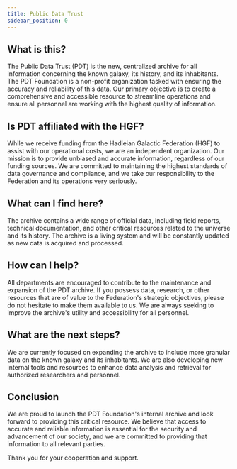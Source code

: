 ```yaml
---
title: Public Data Trust
sidebar_position: 0
---
```


## What is this?
The Public Data Trust (PDT) is the new, centralized archive for all information concerning the known galaxy, its history, and its inhabitants. The PDT Foundation is a non-profit organization tasked with ensuring the accuracy and reliability of this data. Our primary objective is to create a comprehensive and accessible resource to streamline operations and ensure all personnel are working with the highest quality of information.

## Is PDT affiliated with the HGF?
While we receive funding from the Hadieian Galactic Federation (HGF) to assist with our operational costs, we are an independent organization. Our mission is to provide unbiased and accurate information, regardless of our funding sources. We are committed to maintaining the highest standards of data governance and compliance, and we take our responsibility to the Federation and its operations very seriously.

## What can I find here?
The archive contains a wide range of official data, including field reports, technical documentation, and other critical resources related to the universe and its history. The archive is a living system and will be constantly updated as new data is acquired and processed.

## How can I help?
All departments are encouraged to contribute to the maintenance and expansion of the PDT archive. If you possess data, research, or other resources that are of value to the Federation's strategic objectives, please do not hesitate to make them available to us. We are always seeking to improve the archive's utility and accessibility for all personnel.

## What are the next steps?
We are currently focused on expanding the archive to include more granular data on the known galaxy and its inhabitants. We are also developing new internal tools and resources to enhance data analysis and retrieval for authorized researchers and personnel.

## Conclusion
We are proud to launch the PDT Foundation's internal archive and look forward to providing this critical resource. We believe that access to accurate and reliable information is essential for the security and advancement of our society, and we are committed to providing that information to all relevant parties. 

Thank you for your cooperation and support.